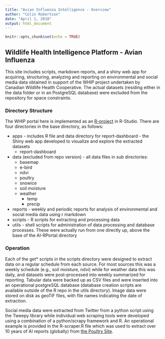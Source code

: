 ```yaml
---
title: "Avian Influenza Intelligence - Overview"
author: "Colin Robertson"
date: "April 1, 2018"
output: html_document
---
```


```r
knitr::opts_chunk$set(echo = TRUE)
```

## Wildlife Health Intelligence Platform - Avian Influenza

This site includes scripts, markdown reports, and a shiny web app for acquiring, structuring, analyzing and reporting on environmental and social media data obtained in support of the WHIP project undertaken by Canadian Wildlife Health Cooperative. The actual datasets (residing either in the data folder or in an PostgreSQL database) were excluded from the repository for space constraints.

### Directory Structure
The WHIP portal here is implemented as an [R-project](https://support.rstudio.com/hc/en-us/articles/200526207-Using-Projects) in R-Studio. There are four directories in the base directory, as follows:

* apps - includes R file and data directory for report-dashboard - the Shiny web app developed to visualize and explore the extracted datasets
     +  report-dashboard
* data (excluded from repo version) - all data files in sub directories:
     +  basemap
     +  e-bird
     +  ndvi
     +  poultry
     +  snowice 
     +  soil moisture
     +  weather
          + temp
          + precip
* reports - weekly and periodic reports for analysis of environmental and social media data using r markdown
* scripts - R scripts for extracting and processing data
* utils - shell scripts for administration of data processing and database processes. These were actually run from one directly up, above the base of the AI-RPortal directory

### Operation
Each of the get* scripts in the scripts directory were designed to extract data on a regular schedule from each source. For most sources this was a weekly schedule (e.g., soil moisture, ndvi) while for weather data this was daily, and datasets were post-processed into weekly summarized for reporting. Tabular data were backed up as CSV files and were inserted into an operational postgreSQL database (database creation scripts are available outside of the R repo in the utils directory). Image data were stored on disk as geoTIF files, with file names indicating the date of extraction. 

Social media data were extracted from Twitter from a python script using the Tweepy library while individual web scraping tools were developed using a combination of a python/scrapy framework and R. An operational example is provided in the R-scraper.R file which was used to extract over 10 years of AI reports (globally) from [the Poultry Site](http://www.thepoultrysite.com/bird-flu/bird-flu-news.php).
